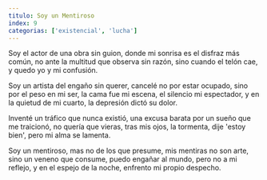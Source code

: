 ```yaml
---
titulo: Soy un Mentiroso
index: 9
categorias: ['existencial', 'lucha']
---
```


Soy el actor de una obra sin guion,
donde mi sonrisa es el disfraz más común,
no ante la multitud que observa sin razón,
sino cuando el telón cae, y quedo yo y mi confusión.

Soy un artista del engaño sin querer,
cancelé no por estar ocupado, sino por el peso en mi ser,
la cama fue mi escena, el silencio mi espectador,
y en la quietud de mi cuarto, la depresión dictó su dolor.

Inventé un tráfico que nunca existió,
una excusa barata por un sueño que me traicionó,
no quería que vieras, tras mis ojos, la tormenta,
dije 'estoy bien', pero mi alma se lamenta.

Soy un mentiroso, mas no de los que presume,
mis mentiras no son arte, sino un veneno que consume,
puedo engañar al mundo, pero no a mi reflejo,
y en el espejo de la noche, enfrento mi propio despecho.
